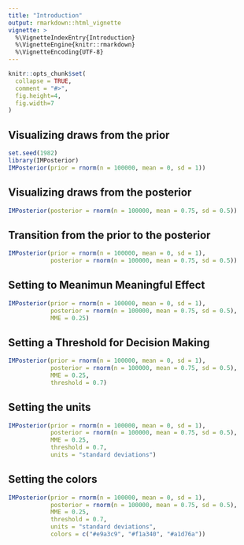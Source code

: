 ```yaml
---
title: "Introduction"
output: rmarkdown::html_vignette
vignette: >
  %\VignetteIndexEntry{Introduction}
  %\VignetteEngine{knitr::rmarkdown}
  %\VignetteEncoding{UTF-8}
---
```


```r
knitr::opts_chunk$set(
  collapse = TRUE,
  comment = "#>", 
  fig.height=4, 
  fig.width=7
)
```

## Visualizing draws from the prior

```r
set.seed(1982)
library(IMPosterior)
IMPosterior(prior = rnorm(n = 100000, mean = 0, sd = 1))
```

## Visualizing draws from the posterior

```r
IMPosterior(posterior = rnorm(n = 100000, mean = 0.75, sd = 0.5))
```

## Transition from the prior to the posterior

```r
IMPosterior(prior = rnorm(n = 100000, mean = 0, sd = 1),
            posterior = rnorm(n = 100000, mean = 0.75, sd = 0.5))
```

## Setting to Meanimun Meaningful Effect

```r
IMPosterior(prior = rnorm(n = 100000, mean = 0, sd = 1),
            posterior = rnorm(n = 100000, mean = 0.75, sd = 0.5), 
            MME = 0.25)
```

## Setting a Threshold for Decision Making

```r
IMPosterior(prior = rnorm(n = 100000, mean = 0, sd = 1),
            posterior = rnorm(n = 100000, mean = 0.75, sd = 0.5), 
            MME = 0.25, 
            threshold = 0.7)
```

## Setting the units

```r
IMPosterior(prior = rnorm(n = 100000, mean = 0, sd = 1),
            posterior = rnorm(n = 100000, mean = 0.75, sd = 0.5), 
            MME = 0.25, 
            threshold = 0.7, 
            units = "standard deviations")
```

## Setting the colors

```r
IMPosterior(prior = rnorm(n = 100000, mean = 0, sd = 1),
            posterior = rnorm(n = 100000, mean = 0.75, sd = 0.5), 
            MME = 0.25, 
            threshold = 0.7, 
            units = "standard deviations", 
            colors = c("#e9a3c9", "#f1a340", "#a1d76a"))
```
